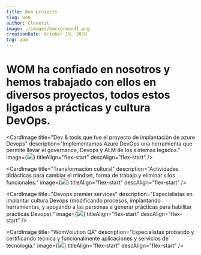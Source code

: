 ```yaml
---
title: Wom projects
slug: wom
author: Cleverit
image: ./images/background1.png
creationDate: October 19, 2018
tag: wom
---
```



# WOM ha confiado en nosotros y hemos trabajado con ellos en diversos proyectos, todos estos ligados a prácticas y cultura DevOps.

<div id="projects" style={{ display: 'flex', flexWrap: 'wrap', width: '100%' }}>

<CardImage
  title="Dev & tools que fue el proyecto de implantación de azure Devops"
  description="Implementamos Azure DevOps una herramienta que permite llevar el governance, Devops y ALM de los sistemas legados."
  image={<img src={contrataciones1} />}
  titleAlign="flex-start"
  descAlign="flex-start"
/>

<CardImage
  title="Transformación cultural"
  description="Actividades didácticas para cambiar el mindset, forma de trabajo y eliminar silos funcionales."
  image={<img src={ventaguiada} />}
  titleAlign="flex-start"
  descAlign="flex-start"
/>

<CardImage
  title="Devops premier services"
  description="Especialistas en implantar cultura Devops (modificando procesos, implantando herramientas, y apoyando a las personas a generar prácticas para habilitar prácticas Devops)."
  image={<img src={ventaguiada} />}
  titleAlign="flex-start"
  descAlign="flex-start"
/>

<CardImage
  title="WomVolution QA"
  description="Especialistas probando y certificando técnica y funcionalmente aplicaciones y servicios de tecnología."
  image={<img src={ventaguiada} />}
  titleAlign="flex-start"
  descAlign="flex-start"
/>

</div>
